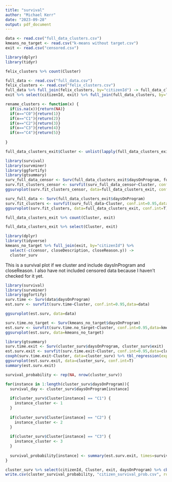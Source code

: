 ---
title: "survival"
author: "Michael Kerr"
date: "2023-09-28"
output: pdf_document
---

```{r}
data <- read.csv("full_data_clusters.csv")
kmeans_no_target <- read.csv("k-means without target.csv")
exit <- read.csv("censored.csv")
```

```{r}
library(dplyr)
library(tidyr)

felix_clusters %>% count(Cluster)

full_data <- read.csv("full_data.csv")
felix_clusters <- read.csv("felix_clusters.csv")
full_data %>% full_join(felix_clusters, by="citizenId") -> full_data_clusters
exit %>% select(citizenId, exit) %>% full_join(full_data_clusters, by="citizenId") ->full_data_clusters_exit
```

```{r}
rename_clusters <- function(x) {
  if(is.na(x)){return(NA)}
  if(x=="C0"){return(1)}
  if(x=="C1"){return(2)}
  if(x=="C2"){return(3)}
  if(x=="C3"){return(4)}
  if(x=="C4"){return(5)}
  
}

full_data_clusters_exit$Cluster <- unlist(lapply(full_data_clusters_exit$Cluster, rename_clusters))
```

```{r}
library(survival)
library(survminer)
library(ggfortify)
library(gtsummary)
surv_full_data_censor <- Surv(full_data_clusters_exit$daysOnProgram, full_data_clusters_exit$exit)
surv.fit_clusters_censor <- survfit(surv_full_data_censor~Cluster, conf.int=0.95,data=full_data_clusters_exit)
ggsurvplot(surv.fit_clusters_censor, data=full_data_clusters_exit, conf.int=T)
```
```{r}
surv_full_data <- Surv(full_data_clusters_exit$daysOnProgram)
surv.fit_clusters <- survfit(surv_full_data~Cluster, conf.int=0.95,data=full_data_clusters_exit)
ggsurvplot(surv.fit_clusters, data=full_data_clusters_exit, conf.int=T)
```

```{r}
full_data_clusters_exit %>% count(Cluster, exit)
```


```{r}
full_data_clusters_exit %>% select(Cluster, exit)
```

```{r}
library(dplyr)
library(tidyverse)
kmeans_no_target %>% full_join(exit, by="citizenId") %>%
  select(-c(censor, closeDescription, closeReason.y)) ->
  cluster_surv
```

This is a survival plot if we cluster and include daysInProgram and closeReason. I also have not included censored data because I haven't checked for it yet.

```{r}
library(survival)
library(survminer)
library(ggfortify)
surv.time <- Surv(data$daysOnProgram)
est.surv <- survfit(surv.time~Cluster, conf.int=0.95,data=data)
```

```{r}
ggsurvplot(est.surv, data=data)
```

```{r}
surv.time.no_target <- Surv(kmeans_no_target$daysOnProgram)
est.surv <- survfit(surv.time.no_target~Cluster, conf.int=0.95,data=kmeans_no_target)
ggsurvplot(est.surv, data=kmeans_no_target)
```

```{r}
library(gtsummary)
surv.time.exit <- Surv(cluster_surv$daysOnProgram, cluster_surv$exit)
est.surv.exit <- survfit(surv.time.exit~Cluster, conf.int=0.95,data=cluster_surv)
coxph(surv.time.exit~Cluster, data=cluster_surv) %>% tbl_regression(exp=T)
ggsurvplot(est.surv.exit, data=cluster_surv, conf.int=T)
summary(est.surv.exit)
```

```{r}
survival_probability <- rep(NA, nrow(cluster_surv))

for(instance in 1:length(cluster_surv$daysOnProgram)){
  survival_day <- cluster_surv$daysOnProgram[instance]
  
  if(cluster_surv$Cluster[instance] == "C1") {
    instance_cluster <- 1
  }
  
  if(cluster_surv$Cluster[instance] == "C2") {
    instance_cluster <- 2
  }
  
  if(cluster_surv$Cluster[instance] == "C3") {
    instance_cluster <- 3
  }
  
  survival_probability[instance] <- summary(est.surv.exit, times=survival_day, extend=T)$surv[instance_cluster]
}
```

```{r}
cluster_surv %>% select(citizenId, Cluster, exit, daysOnProgram) %>% cbind(survival_probability) -> cluster_survival_probability
write.csv(cluster_survival_probability, "citizen_survival_prob.csv", row.names = F)
```

